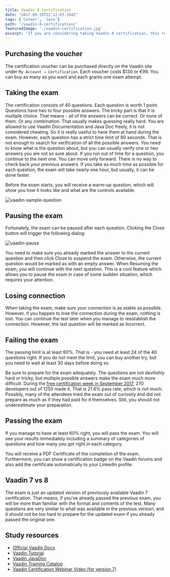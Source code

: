 ```yaml
---
title: Vaadin 8 Certification
date: "2017-09-19T22:12:03.284Z"
tags: ['Career', 'Java']
path: '/vaadin-8-certification/'
featuredImage: './vaadin-certification.jpg'
excerpt: 'If you are considering taking Vaadin 8 certification, this review can come in handy.'
---
```


<PostHeader frontmatter={props.data.mdx.frontmatter} />

## Purchasing the voucher

The certification voucher can be purchased directly on the Vaadin site under `My Account → Certification`. Each voucher costs $130 or €99. You can buy as many as you want and each grants one exam attempt.

## Taking the exam
The certification consists of 40 questions. Each question is worth 1 point. Questions have two to four possible answers. The tricky part is that it is multiple choice. That means - all of the answers can be correct. Or none of them. Or any combination. That usually makes guessing really hard. You are allowed to use Vaadin Documentation and Java Doc freely, it is not considered cheating. So it is really useful to have them at hand during the exam. However, each question has a strict time limit of 90 seconds. That is not enough to search for verification of all the possible answers. You need to know what is the question about, but you can usually verify one or two answers you are not so sure about. If you run out of time for a question, you continue to the next one. You can move only forward. There is no way to check back your previous answers. If you take as much time as possible for each question, the exam will take nearly one hour, but usually, it can be done faster.

Before the exam starts, you will receive a warm-up question, which will show you how it looks like and what are the controls available.

![vaadin-sample-question](./vaadin-sample-question.png)

## Pausing the exam
Fortunately, the exam can be paused after each question. Clicking the Close button will trigger the following dialog:

![vaadin-pause](./vaadin-pause.png)

You need to make sure you already marked the answer to the current question and then click Close to suspend the exam. Otherwise, the current question would be marked as with an empty answer. When Resuming the exam, you will continue with the next question. This is a cool feature which allows you to pause the exam in case of some sudden situation, which requires your attention.

## Losing connection
When taking the exam, make sure your connection is as stable as possible. However, if you happen to lose the connection during the exam, nothing is lost. You can continue the test later when you manage to reestablish the connection. However, the last question will be marked as incorrect.

## Failing the exam
The passing limit is at least 60%. That is - you need at least 24 of the 40 questions right. If you do not meet the limit, you can buy another try, but you need to wait at least 30 days before doing so.

Be sure to prepare for the exam adequately. The questions are not devilishly hard or tricky, but multiple possible answers make the exam much more difficult. During the [free certification week in September 2017](https://vaadin.com/blog/-/blogs/free-vaadin-8-certification-week-digest), 270 developers out of 1250 made it. That is 21.6% pass rate, which is not much. Possibly, many of the attendees tried the exam out of curiosity and did not prepare as much as if they had paid for it themselves. Still, you should not underestimate your preparation.

## Passing the exam
If you manage to have at least 60% right, you will pass the exam. You will see your results immediately including a summary of categories of questions and how many you got right in each category.

You will receive a PDF Certificate of the completion of the exam. Furthermore, you can show a certification badge on the Vaadin forums and also add the certificate automatically to your LinkedIn profile.

## Vaadin 7 vs 8

The exam is just an updated version of previously available Vaadin 7 certification. That means, if you've already passed the previous exam, you will be more than familiar with the format and contents of the test. Many questions are very similar to what was available in the previous version, and it should not be too hard to prepare for the updated exam if you already passed the original one.

## Study resources
-   [Official Vaadin Docs](https://vaadin.com/docs/-/part/framework/introduction/intro-overview.html)
-   [Vaadin Tutorial](https://vaadin.com/docs/-/part/framework/tutorial.html)
-   [Vaadin JavaDoc](https://vaadin.com/api/)
-   [Vaadin Training Catalog](https://vaadin.com/training)
-   [Vaadin Certification Webinar Video (for version 7)](https://www.youtube.com/watch?v=4qBg-jJZmRc)
